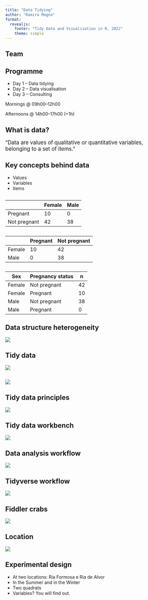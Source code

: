 ```yaml
---
title: "Data Tidying"
author: "Ramiro Magno"
format:
  revealjs:
    footer: "Tidy Data and Visualisation in R, 2022"
    theme: simple
---
```


## Team

## Programme

-   Day 1 -- Data tidying
-   Day 2 -- Data visualisation
-   Day 3 -- Consulting


Mornings @ 09h00--12h00

Afternoons @ 14h00--17h00 (+1h)

## What is data?

::: {.absolute top="30%" left="5%"}
::: {style="font-size: 1.2em; text-align: left"}
"Data are values of qualitative or quantitative variables, belonging to a set of items."
:::
:::

## Key concepts behind data

::: {.absolute top="20%" left="5%"}
-   Values
-   Variables
-   Items
:::

##

::: {style="font-size: 1.5em; text-align: center"}
|              | Female | Male |
|--------------|--------|------|
| Pregnant     | 10     | 0    |
| Not pregnant | 42     | 38   |
:::

## 

::: {style="font-size: 1.5em; text-align: center"}
|        | Pregnant | Not pregnant |
|--------|----------|--------------|
| Female | 10       | 42           |
| Male   | 0        | 38           |
:::

## 

::: {style="font-size: 1.5em; text-align: center"}
| Sex    | Pregnancy status | n   |
|--------|------------------|-----|
| Female | Not pregnant     | 42  |
| Female | Pregnant         | 10  |
| Male   | Not pregnant     | 38  |
| Male   | Pregnant         | 0   |
:::

## Data structure heterogeneity

![](gfx/image28060.png)

## Tidy data

![](gfx/tidydata_2.jpg)

##

![](gfx/tidydata_1.jpg)

## Tidy data principles

![](gfx/tidy-1.png)

## Tidy data workbench

![](gfx/tidydata_3.jpg)

## Data analysis workflow

![](gfx/r4ds_data-science.png)

## Tidyverse workflow

![](gfx/tidyverse-package-workflow.png)

## Fiddler crabs

![](gfx/logo-Fiddler-crab.jpg)

## Location

![](gfx/snap.png)

## Experimental design

- At two locations: Ria Formosa e Ria de Alvor
- In the Summer and in the Winter
- Two quadrats
- Variables? You will find out.
